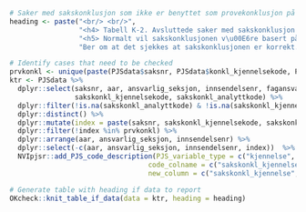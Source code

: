 ```r
# Saker med sakskonklusjon som ikke er benyttet som provekonklusjon på noen av provene
heading <- paste("<br/> <br/>",
                 "<h4> Tabell K-2. Avsluttede saker med sakskonklusjon hvor ingen pr\u00F8ver har tilsvarende pr\u00F8vekonklusjon </h4>",
                 "<h5> Normalt vil sakskonklusjonen v\u00E6re basert på pr\u00F8vekonklusjonene.",
                 "Ber om at det sjekkes at sakskonklusjonen er korrekt. </h5>")

# Identify cases that need to be checked
prvkonkl <- unique(paste(PJSdata$saksnr, PJSdata$konkl_kjennelsekode, PJSdata$konkl_analyttkode, sep = "-"))
ktr <- PJSdata %>%
  dplyr::select(saksnr, aar, ansvarlig_seksjon, innsendelsenr, fagansvarlig_person, avsluttet,
                sakskonkl_kjennelsekode, sakskonkl_analyttkode) %>%
  dplyr::filter(!is.na(sakskonkl_analyttkode) & !is.na(sakskonkl_kjennelsekode) & !is.na(avsluttet)) %>%
  dplyr::distinct() %>%
  dplyr::mutate(index = paste(saksnr, sakskonkl_kjennelsekode, sakskonkl_analyttkode, sep = "-")) %>%
  dplyr::filter(!index %in% prvkonkl) %>%
  dplyr::arrange(aar, ansvarlig_seksjon, innsendelsenr) %>%
  dplyr::select(-c(aar, ansvarlig_seksjon, innsendelsenr, index))  %>%
  NVIpjsr::add_PJS_code_description(PJS_variable_type = c("kjennelse", "analytt"),
                                  code_colname = c("sakskonkl_kjennelsekode", "sakskonkl_analyttkode"),
                                  new_column = c("sakskonkl_kjennelse", "sakskonkl_analytt")) 

# Generate table with heading if data to report
OKcheck::knit_table_if_data(data = ktr, heading = heading)
```
